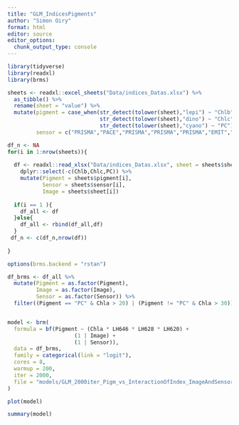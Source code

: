 ```yaml
---
title: "GLM_IndicesPigments"
author: "Simon Oiry"
format: html
editor: source
editor_options: 
  chunk_output_type: console
---
```


```r
library(tidyverse)
library(readxl)
library(brms)
```

```r

sheets <- readxl::excel_sheets("Data/indices_Datas.xlsx") %>% 
  as_tibble() %>% 
  rename(sheet = "value") %>% 
  mutate(pigment = case_when(str_detect(tolower(sheet),"lepi") ~ "Chlb",
                             str_detect(tolower(sheet),"dino") ~ "Chlc",
                             str_detect(tolower(sheet),"cyano") ~ "PC"),
         sensor = c("PRISMA","PACE","PRISMA","PRISMA","PRISMA","EMIT","EMIT","PRISMA","PRISMA","PRISMA"))

df_n <- NA
for(i in 1:nrow(sheets)){
  
  df <- readxl::read_xlsx("Data/indices_Datas.xlsx", sheet = sheets$sheet[i]) %>% 
    dplyr::select(-c(Chlb,Chlc,PC)) %>% 
    mutate(Pigment = sheets$pigment[i],
           Sensor = sheets$sensor[i],
           Image = sheets$sheet[i])
  
  if(i == 1 ){
    df_all <- df
  }else{
    df_all <- rbind(df_all,df)
  }
 df_n <- c(df_n,nrow(df))
 
}

```

```r

options(brms.backend = "rstan")

df_brms <- df_all %>%
  mutate(Pigment = as.factor(Pigment),
         Image = as.factor(Image),
         Sensor = as.factor(Sensor)) %>%
  filter((Pigment == "PC" & Chla > 20) | (Pigment != "PC" & Chla > 30))


model <- brm(
  formula = bf(Pigment ~ (Chla * LH646 * LH628 * LH620) + 
                     (1 | Image) + 
                     (1 | Sensor)),
  data = df_brms,
  family = categorical(link = "logit"),
  cores = 8,
  warmup = 200,
  iter = 2000,
  file = "models/GLM_2000iter_Pigm_vs_InteractionOfIndex_ImageAndSensorAsRandom"
)

plot(model)

summary(model)
```




